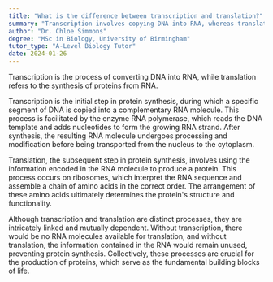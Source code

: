 ```yaml
---
title: "What is the difference between transcription and translation?"
summary: "Transcription involves copying DNA into RNA, whereas translation synthesizes proteins using the RNA as a template. These processes are essential for gene expression and cellular function."
author: "Dr. Chloe Simmons"
degree: "MSc in Biology, University of Birmingham"
tutor_type: "A-Level Biology Tutor"
date: 2024-01-26
---
```


Transcription is the process of converting DNA into RNA, while translation refers to the synthesis of proteins from RNA.

Transcription is the initial step in protein synthesis, during which a specific segment of DNA is copied into a complementary RNA molecule. This process is facilitated by the enzyme RNA polymerase, which reads the DNA template and adds nucleotides to form the growing RNA strand. After synthesis, the resulting RNA molecule undergoes processing and modification before being transported from the nucleus to the cytoplasm.

Translation, the subsequent step in protein synthesis, involves using the information encoded in the RNA molecule to produce a protein. This process occurs on ribosomes, which interpret the RNA sequence and assemble a chain of amino acids in the correct order. The arrangement of these amino acids ultimately determines the protein's structure and functionality.

Although transcription and translation are distinct processes, they are intricately linked and mutually dependent. Without transcription, there would be no RNA molecules available for translation, and without translation, the information contained in the RNA would remain unused, preventing protein synthesis. Collectively, these processes are crucial for the production of proteins, which serve as the fundamental building blocks of life.
    